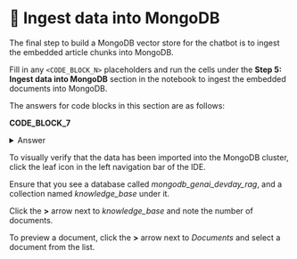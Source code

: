 
# 👐 Ingest data into MongoDB

The final step to build a MongoDB vector store for the chatbot is to ingest the embedded article chunks into MongoDB.

Fill in any `<CODE_BLOCK_N>` placeholders and run the cells under the **Step 5: Ingest data into MongoDB** section in the notebook to ingest the embedded documents into MongoDB.

The answers for code blocks in this section are as follows:

**CODE_BLOCK_7**

<details>
<summary>Answer</summary>
<div>
```python
collection.insert_many(embedded_docs)
```
</div>
</details>

To visually verify that the data has been imported into the MongoDB cluster, click the leaf icon in the left navigation bar of the IDE.
    
Ensure that you see a database called _mongodb_genai_devday_rag_, and a collection named _knowledge_base_ under it. 

<Screenshot url="https://github.com/codespaces" src="img/screenshots/30-prepare-the-data/4-ingest-data/1-verify-collection.png" alt="Verify collection" />

Click the **>** arrow next to _knowledge_base_ and note the number of documents.

<Screenshot url="https://github.com/codespaces" src="img/screenshots/30-prepare-the-data/4-ingest-data/2-document-count.png" alt="Verify document count" />

To preview a document, click the **>** arrow next to _Documents_ and select a document from the list.

<Screenshot url="https://github.com/codespaces" src="img/screenshots/30-prepare-the-data/4-ingest-data/3-preview-document.png" alt="Preview document" />